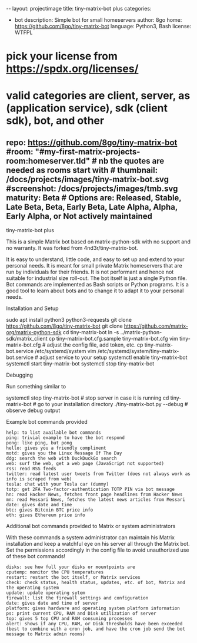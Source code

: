 --
layout: projectimage
title: tiny-matrix-bot plus
categories:
 - bot
description: Simple bot for small homeservers
author: 8go
home: https://github.com/8go/tiny-matrix-bot
language: Python3, Bash
license: WTFPL
# pick your license from https://spdx.org/licenses/
# valid categories are client, server, as (application service), sdk (client sdk), bot, and other
repo: https://github.com/8go/tiny-matrix-bot
#room: "#my-first-matrix-projects-room:homeserver.tld" # nb the quotes are needed as rooms start with #
thumbnail: /docs/projects/images/tiny-matrix-bot.svg
#screenshot: /docs/projects/images/tmb.svg
maturity: Beta # Options are: Released, Stable, Late Beta, Beta, Early Beta, Late Alpha, Alpha, Early Alpha, or Not actively maintained
---


tiny-matrix-bot plus

This is a simple Matrix bot based on matrix-python-sdk with no support and no warranty. It was forked from 4nd3r/tiny-matrix-bot.

It is easy to understand, little code, and easy to set up and extend to your personal needs. It is meant for small private Matrix homeservers that are run by individuals for their friends. It is not performant and hence not suitable for industrial size roll-out. The bot itself is just a single Python file. Bot commands are implemented as Bash scripts or Python programs. It is a good tool to learn about bots and to change it to adapt it to your personal needs.

Installation and Setup

sudo apt install python3 python3-requests
git clone https://github.com/8go/tiny-matrix-bot
git clone https://github.com/matrix-org/matrix-python-sdk
cd tiny-matrix-bot
ln -s ../matrix-python-sdk/matrix_client
cp tiny-matrix-bot.cfg.sample tiny-matrix-bot.cfg
vim tiny-matrix-bot.cfg # adjust the config file, add token, etc.
cp tiny-matrix-bot.service /etc/systemd/system
vim /etc/systemd/system/tiny-matrix-bot.service # adjust service to your setup
systemctl enable tiny-matrix-bot
systemctl start tiny-matrix-bot
systemctl stop tiny-matrix-bot

Debugging

Run something similar to

systemctl stop tiny-matrix-bot # stop server in case it is running
cd tiny-matrix-bot # go to your installation directory
./tiny-matrix-bot.py --debug # observe debug output

Example bot commands provided

    help: to list available bot commands
    ping: trivial example to have the bot respond
    pong: like ping, but pong
    hello: gives you a friendly compliment
    motd: gives you the Linux Message Of The Day
    ddg: search the web with DuckDuckGo search
    web: surf the web, get a web page (JavaScript not supported)
    rss: read RSS feeds
    twitter: read latest user tweets from Twitter (does not always work as info is scraped from web)
    tesla: chat with your Tesla car (dummy)
    totp: get 2FA Two-factor-authentication TOTP PIN via bot message
    hn: read Hacker News, fetches front page headlines from Hacker News
    mn: read Messari News, fetches the latest news articles from Messari
    date: gives date and time
    btc: gives Bitcoin BTC price info
    eth: gives Ethereum price info

Additional bot commands provided to Matrix or system administrators

With these commands a system administrator can maintain his Matrix installation and keep a watchful eye on his server all through the Matrix bot. Set the permissions accordingly in the config file to avoid unauthorized use of these bot commands!

    disks: see how full your disks or mountpoints are
    cputemp: monitor the CPU temperatures
    restart: restart the bot itself, or Matrix services
    check: check status, health status, updates, etc. of bot, Matrix and the operating system
    update: update operating sytem
    firewall: list the firewall settings and configuration
    date: gives date and time of server
    platform: gives hardware and operating system platform information
    ps: print current CPU, RAM and Disk utilization of server
    top: gives 5 top CPU and RAM consuming processes
    alert: shows if any CPU, RAM, or Disk thresholds have been exceeded (best to combine with a cron job, and have the cron job send the bot message to Matrix admin rooms)
